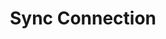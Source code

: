 ---
title: "Sync Connection"
description: "This endpoint syncs all items in a user's data source connection. Note that only the directory structure and accompanying metadata will be synced, not the content within files."
openapi: post /integrations/items/sync
---